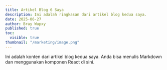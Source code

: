 ```yaml
---
title: Artikel Blog 6 Saya
description: Ini adalah ringkasan dari artikel blog kedua saya.
date: 2025-06-27
author: Bray Wupxy
published: true
toc:
  visible: true
thumbnail: "/marketing/image.png"
---
```


Ini adalah konten dari artikel blog kedua saya. Anda bisa menulis Markdown dan menggunakan komponen React di sini.
